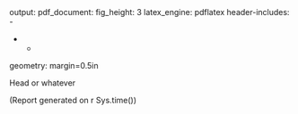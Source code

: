 output:
  pdf_document:
    fig_height: 3
    latex_engine: pdflatex
header-includes:
   - \usepackage{helvet}
   - \renewcommand*\familydefault{\sfdefault}
   - \usepackage[T1]{fontenc}

geometry: margin=0.5in


Head or whatever

(Report generated on r Sys.time())